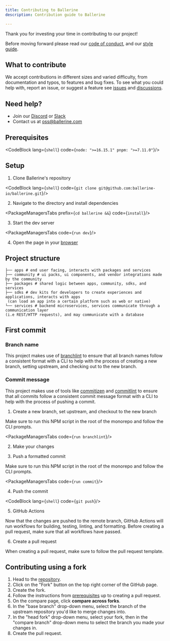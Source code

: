 ```yaml
---
title: Contributing to Ballerine
description: Contribution guide to Ballerine

---
```




Thank you for investing your time in contributing to our project!

Before moving forward please read our [code of conduct](CODE_OF_CONDUCT.md), and our [style guide](STYLE_GUIDE.md).

## What to contribute

We accept contributions in different sizes and varied difficulty, from documentation and typos, to features and bug fixes. To see what you could help with, report an issue, or suggest a feature see [issues](https://github.com/ballerine-io/ballerine/issues) and [discussions](https://github.com/ballerine-io/ballerine/discussions).

## Need help?

- Join our [Discord](https://discord.gg/e2rQE4YygA) or [Slack](https://join.slack.com/t/ballerine-oss/shared_invite/zt-1iu6otkok-OqBF3TrcpUmFd9oUjNs2iw)
- Contact us at [oss@ballerine.com](mailto:oss@ballerine.com)

## Prerequisites

<CodeBlock lang={`shell`} code={`node: ">=16.15.1"
pnpm: ">=7.11.0"`}/>

## Setup

1. Clone Ballerine's repository

<CodeBlock lang={`shell`} code={`git clone git@github.com:ballerine-io/ballerine.git`}/>

2. Navigate to the directory and install dependencies

<PackageManagersTabs prefix={`cd ballerine &&`} code={`install`}/>

3. Start the dev server

<PackageManagersTabs code={`run dev`}/>

4. Open the page in your [browser](http://localhost:3000/)

## Project structure

```
├── apps # end user facing, interacts with packages and services
├── community # ui packs, ui components, and vendor integrations made by the community
├── packages # shared logic between apps, community, sdks, and services
├── sdks # dev kits for developers to create experiences and applications, interacts with apps
 (can load an app into a certain platform such as web or native)
└── services # backend microservices, services communicate through a communication layer
(i.e REST/HTTP requests), and may communicate with a database
```

## First commit

### Branch name

This project makes use of [branchlint](https://github.com/Omri-Levy/branchlint) to ensure that all branch names follow a consistent format with a CLI to help with the process of creating a new branch, setting upstream, and checking out to the new branch.

### Commit message

This project makes use of tools like [commitizen](https://github.com/commitizen/cz-cli) and [commitlint](https://github.com/conventional-changelog/commitlint) to ensure that all commits follow a consistent commit message format with a CLI to help with the process of pushing a commit.

1. Create a new branch, set upstream, and checkout to the new branch

Make sure to run this NPM script in the root of the monorepo and follow the CLI prompts.

<PackageManagersTabs code={`run branchlint`}/>

2. Make your changes

3. Push a formatted commit

Make sure to run this NPM script in the root of the monorepo and follow the CLI prompts.

<PackageManagersTabs code={`run commit`}/>

4. Push the commit

<CodeBlock lang={`shell`} code={`git push`}/>

5. GitHub Actions

Now that the changes are pushed to the remote branch, GitHub Actions will run workflows for building, testing, linting, and formatting. Before creating a pull request, make sure that all workflows have passed.

6. Create a pull request

When creating a pull request, make sure to follow the pull request template.

## Contributing using a fork

1. Head to the [repository](https://www.github.com/ballerine-io/ballerine).
2. Click on the "Fork" button on the top right corner of the GitHub page.
3. Create the fork.
4. Follow the instructions from [prerequisites](#prerequisites) up to creating a pull request.
5. On the compare page, click **compare across forks**.
6. In the "base branch" drop-down menu, select the branch of the upstream repository you'd like to merge changes into.
7. In the "head fork" drop-down menu, select your fork, then in the "compare branch" drop-down menu to select the branch you made your changes in.
8. Create the pull request.
